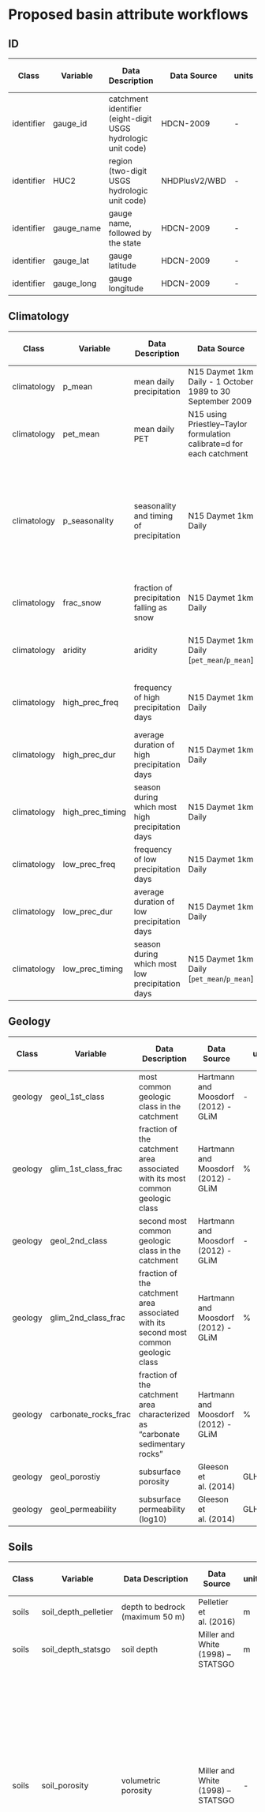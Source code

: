 # Proposed basin attribute workflows

## ID
| Class       | Variable             | Data Description                                                                            | Data Source                                                              | units   | Summary Function Description                                                                                                                            | Proposed Source                                                | Proposed Summary           | 
|-------------|----------------------|---------------------------------------------------------------------------------------------|--------------------------------------------------------------------------|---------|---------------------------------------------------------------------------------------------------------------------------------------------------------|----------------------------------------------------------------|----------------------------|
| identifier  | gauge_id             | catchment identifier (eight-digit USGS hydrologic unit code)                                | HDCN-2009                                                                | -       | -                                                                                                                                                       | Reference Fabric POIs                                          | -                          |
| identifier  | HUC2                 | region (two-digit USGS hydrologic unit code)                                                | NHDPlusV2/WBD                                                            | -       | -                                                                                                                                                       | Reference Fabric VPUs                                          | VPU                        |
| identifier  | gauge_name           | gauge name, followed by the state                                                           | HDCN-2009                                                                | -       | -                                                                                                                                                       | Mainstem ID                                                    | -                          |
| identifier  | gauge_lat            | gauge latitude                                                                              | HDCN-2009                                                                | -       | -                                                                                                                                                       | Outlet X                                                       | -                          |
| identifier  | gauge_long           | gauge longitude                                                                             | HDCN-2009                                                                | -       | -                                                                                                                                                       | Outlet Y                                                       | -                          |

## Climatology
| Class       | Variable             | Data Description                                                                            | Data Source                                                              | units   | Summary Function Description                                                                                                                            | Proposed Source                                                | Proposed Summary           | 
|-------------|----------------------|---------------------------------------------------------------------------------------------|--------------------------------------------------------------------------|---------|---------------------------------------------------------------------------------------------------------------------------------------------------------|----------------------------------------------------------------|----------------------------|
| climatology | p_mean               | mean daily precipitation                                                                    | N15 Daymet 1km Daily - 1 October 1989 to 30 September 2009               | mm/day  | basin mean                                                                                                                                              | Gridmet 4km PR                                                 | basin mean                 |    
| climatology | pet_mean             | mean daily PET                                                                              | N15 using Priestley–Taylor formulation calibrate=d for each catchment    | mm/day  | basin mean                                                                                                                                              | Gridmet 4km PET                                                | basin mean                 |
| climatology | p_seasonality        | seasonality and timing of precipitation                                                     | N15 Daymet 1km Daily                                                     | -       | estimated using sine curves to represent the annual temperature and precipitation cycles w/ Eq. (14) in Woods et al. (2009) | Gridmet  4km Daily        | Eq. (14) in Woods et al. (2009)                                | -                           |
| climatology | frac_snow            | fraction of precipitation falling as snow                                                   | N15 Daymet 1km Daily                                                     | -       | basin mean                                                                                                                                              | Gridmet 4km PR / Jennings                                      | basin mean                 |
| climatology | aridity              | aridity                                                                                     | N15 Daymet 1km Daily [`pet_mean`/`p_mean`]                               | -       | basin mean - ratio of mean PET to mean precipitation                                                                                                    | Gridmet  4km Daily                                             | basin mean                 |
| climatology | high_prec_freq       | frequency of high precipitation days                                                        | N15 Daymet 1km Daily                                                     | days/yr | basin mean - greater or equal to 5 times mean daily PPT                                                                                                 | Gridmet  4km Daily                                             | basin mean                 |
| climatology | high_prec_dur        | average duration of high precipitation days                                                 | N15 Daymet 1km Daily                                                     | days    | basin mean                                                                                                                                              | Gridmet  4km Daily                                             | basin mean                 | 
| climatology | high_prec_timing     | season during which most high precipitation days                                            | N15 Daymet 1km Daily                                                     | season  | basin mean - greater or equal to 5 times mean daily PPT                                                                                                 | Gridmet  4km Daily                                             | basin mean                 |
| climatology | low_prec_freq        | frequency of low precipitation days                                                         | N15 Daymet 1km Daily                                                     | days/yr | basin mean - less them 1 mm daily PPT                                                                                                                   | Gridmet  4km Daily                                             | basin mean                 |
| climatology | low_prec_dur         | average duration of low precipitation days                                                  | N15 Daymet 1km Daily                                                     | days    | basin mean - less them 1 mm daily PPT                                                                                                                   | Gridmet  4km Daily                                             | basin mean                 | 
| climatology | low_prec_timing      | season during which most low precipitation days                                             | N15 Daymet 1km Daily [`pet_mean`/`p_mean`]                               | season  | basin mean - less them 1 mm daily PPT                                                                                                                   | Gridmet  4km Daily                                             | basin mean                 |

## Geology
| Class       | Variable             | Data Description                                                                            | Data Source                                                              | units   | Summary Function Description                                                                                                                            | Proposed Source                                                | Proposed Summary           | 
|-------------|----------------------|---------------------------------------------------------------------------------------------|--------------------------------------------------------------------------|---------|---------------------------------------------------------------------------------------------------------------------------------------------------------|----------------------------------------------------------------|----------------------------|
| geology     | geol_1st_class       | most common geologic class in the catchment                                                 | Hartmann and Moosdorf (2012) - GLiM                                      | -       | basin mean                                                                                                                                              | CONUS Soils                                                    | basin mean                           |
| geology     | glim_1st_class_frac  | fraction of the catchment area associated with its most common geologic class               | Hartmann and Moosdorf (2012) - GLiM                                      | %       | basin mean                                                                                                                                              | CONUS Soils                                                    | basin mean                 |
| geology     | geol_2nd_class       | second most common geologic class in the catchment                                          | Hartmann and Moosdorf (2012) - GLiM                                      | -       | basin mean                                                                                                                                              | CONUS Soils                                                    | basin mean               |
| geology     | glim_2nd_class_frac  | fraction of the catchment area associated with its second most common geologic class        | Hartmann and Moosdorf (2012) - GLiM                                      | %       | basin mean                                                                                                                                              | CONUS Soils                                                    | basin mean                 |
| geology     | carbonate_rocks_frac | fraction of the catchment area characterized as “carbonate sedimentary rocks”               | Hartmann and Moosdorf (2012) - GLiM                                      | %       | basin mean                                                                                                                                              | CONUS Soils                                                    | basin mean                 |
| geology     | geol_porostiy        | subsurface porosity|Gleeson et al. (2014)                                                   | GLHYMPS                                                                  | -       | basin mean                                                                                                                                              | CONUS Soils                                                    | basin mean                 |
| geology     | geol_permeability    | subsurface permeability (log10)|Gleeson et al. (2014)                                       | GLHYMPS                                                                  | sq. m   | basin geometric mean                                                                                                                                    | CONUS Soils                                                    | basin geometric mean  |

## Soils
| Class       | Variable             | Data Description                                                                            | Data Source                                                              | units   | Summary Function Description                                                                                                                            | Proposed Source                                                | Proposed Summary           | 
|-------------|----------------------|---------------------------------------------------------------------------------------------|--------------------------------------------------------------------------|---------|---------------------------------------------------------------------------------------------------------------------------------------------------------|----------------------------------------------------------------|----------------------------|
| soils       | soil_depth_pelletier | depth to bedrock (maximum 50 m)                                                             | Pelletier et al. (2016)                                                  | m       | basin mean                                                                                                                                              | CONUS Soils                                                    | basin mean                           |
| soils       | soil_depth_statsgo   | soil depth                                                                                  | Miller and White (1998) – STATSGO                                        | m       | basin mean                                                                                                                                              | CONUS Soils                                                    | basin mean                           |
| soils       | soil_porosity        | volumetric porosity                                                                         | Miller and White (1998) – STATSGO                                        | -       | basin mean - volumetric porosity (saturated volumetric water content estimated using a multiple linear regression based on sand and clay fraction for the layers marked as USDA soil texture class and a default value (0.9) for layers marked as organic material; layers marked as water, bedrock, and “other” were excluded) - Table 4 in Cosby etal. (1984); Lawrence and Slater (2008)| CONUS Soils ||
| soils       | soil_conductivity    | saturated hydraulic conductivity                                                            | Miller and White (1998) – STATSGO                                        | cm/h    | basin mean - estimated using a multiple linear regression based on sand and clay fraction for the layers marked as USDA soil texture class and a default value (36 cm h) Table 4 in Cosby etal. (1984); Lawrence and Slater (2008)    | CONUS Soils                         |
| soils       | max_water_content    | maximum water content                                                                       | Miller and White (1998) – STATSGO                                        | %       | basin mean - combination of porosity and soil_depth_statsgo; layers marked as water, bedrock, and “other” were excluded                                 | CONUS Soils                                                    | basin mean                           |
| soils       | sand_frac            | sand fraction                                                                               | Miller and White (1998) – STATSGO                                        | %       | basin mean - % of soil material smaller than 2 mm;layers marked as organic material, water, bedrock, and “other” were excluded                          | CONUS Soils                                                    | basin mean                           |
| soils       | clay_frac            | clay fraction                                                                               | Miller and White (1998) – STATSGO                                        | %       | basin mean - % of soil material smaller than 2 mm; layers marked as organic material, water, bedrock, and “other” were excluded                         | CONUS Soils                                                    | basin mean                           |
| soils       | water_frac           | fraction of the top 1.5 m marked as water (class 14)                                        | Miller and White (1998) – STATSGO                                        | %       | basin mean                                                                                                                                              | CONUS Soils                                                    | basin mean                           |
| soils       | organic_frac         | fraction of soil_depth_statsgo marked as organic material (class 13)                        | Miller and White (1998) – STATSGO                                        | %       | basin mean                                                                                                                                              | CONUS Soils                                                    | basin mean                           |
| soils       | other_frac           | fraction of soil_depth_statsgo marked as “other” (class 16)                                 | Miller and White (1998) – STATSGO                                        | %       | basin mean                                                                                                                                              | CONUS Soils                                                    | basin mean 

## Terrain
| Class       | Variable             | Data Description                                                                            | Data Source                                                              | units   | Summary Function Description                                                                                                                            | Proposed Source                                                | Proposed Summary           | 
|-------------|----------------------|---------------------------------------------------------------------------------------------|--------------------------------------------------------------------------|---------|---------------------------------------------------------------------------------------------------------------------------------------------------------|----------------------------------------------------------------|----------------------------|
| terrain     | area                 | catchment area                                                                              | DEM                                                                      | sq.km   | basin sum                                                                                                                                               | 3DEP 30-m                                                      | basin sum                           |
| terrain     | slope_mean           | catchment mean slope                                                                        | DEM                                                                      | m/km    | basin mean                                                                                                                                              | 3DEP 30-m                                                      | basin mean                          |
| terrain     | elev_mean            | catchment mean elevation                                                                    | DEM                                                                      | m       | basin mean                                                                                                                                              | 3DEP 30-m                                                      | basin mean                        |
===
## Landcover
| Class       | Variable             | Data Description                                                                            | Data Source                                                              | units   | Summary Function Description                                                                                                                            | Proposed Source                                                | Proposed Summary           | 
|-------------|----------------------|---------------------------------------------------------------------------------------------|--------------------------------------------------------------------------|---------|---------------------------------------------------------------------------------------------------------------------------------------------------------|----------------------------------------------------------------|----------------------------|
| landcover   | frac_forest          | forest fraction                                                                             | N15 – USGS data (NLCD ####)                                              | %       | basin mean                                                                                                                                              | NLCD 2019                                                      | basin mean                           |
| landcover   | dom_land_cover       | dominant land cover (Noah-modified 20-category IGBP-MODIS land cover)                       | MODIS*                                                                   | -       | basin mode                                                                                                                                              | IGBP-MODIS land cover                                          | basin mode                            |
| landcover   | dom_land_cover_frac  | fraction of the catchment area associated with the dominant land cover                      | MODIS*                                                                   | %       | basin mean                                                                                                                                              | IGBP-MODIS land cover                                          | basin mode                           |
| landcover   | lai_max              | maximum monthly mean of the leaf area index                                                 | MODIS 1k 2002-2014                                                       | -       | remap noah tbl to mod LC, mean of max - based on 12 monthly means                                                                                       | GLASS                                                          | basin mean                           |
| landcover   | lai_diff             | difference between the maximum and minimum monthly mean of the leaf area index              | MODIS*                                                                   | -       | based on 12 monthly means                                                                                                                               | GLASS                                                          | basin mean                           |
| landcover   | gvf_max              | maximum monthly mean of the green vegetation fraction                                       | MODIS*                                                                   | -       | based on 12 monthly means                                                                                                                               | GLASS                                                          | basin mean                           |
| landcover   | gvf_diff             | difference between the maximum and minimum monthly mean of the green vegetation fraction    | MODIS*                                                                   | -       | based on 12 monthly means                                                                                                                               | GLASS                                                          | basin mean                           |
| landcover   | root_depth_XX        | root depth percentiles (XX = 50 and 99%)                                                    | IGBP landcover                                                           | m       | remap noah tbl to mod LC - Eq. (2) and Table 2 in Zeng (2001), basin mean                                                                               | GLASS                                                          | basin mean           
